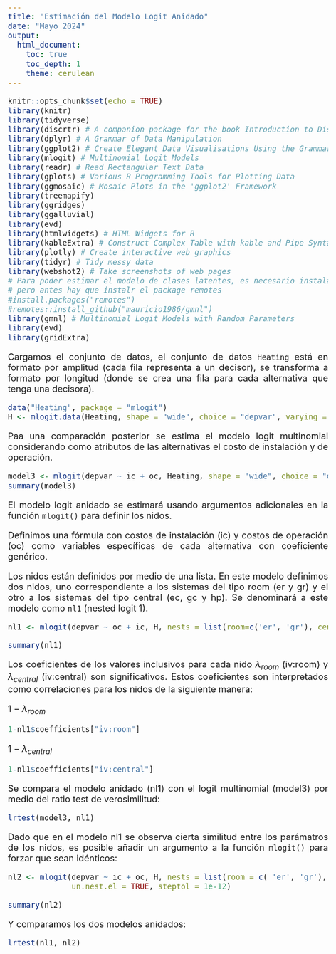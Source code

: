 ---
title: "Estimación del Modelo Logit Anidado"
date: "Mayo 2024"
output: 
  html_document:
    toc: true
    toc_depth: 1
    theme: cerulean
---


<style>
body {
text-align: justify}
</style>

<style type="text/css">
body{/*Normal*/
     font-size: 20px;
}
</style>



```{r setup, include=FALSE}
knitr::opts_chunk$set(echo = TRUE)
library(knitr)
library(tidyverse)
library(discrtr) # A companion package for the book Introduction to Discrete Choice Analysis with `R`
library(dplyr) # A Grammar of Data Manipulation
library(ggplot2) # Create Elegant Data Visualisations Using the Grammar of Graphics
library(mlogit) # Multinomial Logit Models
library(readr) # Read Rectangular Text Data
library(gplots) # Various R Programming Tools for Plotting Data
library(ggmosaic) # Mosaic Plots in the 'ggplot2' Framework
library(treemapify)
library(ggridges)
library(ggalluvial)
library(evd)
library(htmlwidgets) # HTML Widgets for R
library(kableExtra) # Construct Complex Table with kable and Pipe Syntax
library(plotly) # Create interactive web graphics
library(tidyr) # Tidy messy data
library(webshot2) # Take screenshots of web pages
# Para poder estimar el modelo de clases latentes, es necesario instalar la versión de desarrollo, 
# pero antes hay que instalr el package remotes
#install.packages("remotes")
#remotes::install_github("mauricio1986/gmnl")
library(gmnl) # Multinomial Logit Models with Random Parameters
library(evd)
library(gridExtra)
```


Cargamos el conjunto de datos, el conjunto de datos `Heating` está en formato por amplitud (cada fila representa a un decisor), se transforma a formato por longitud (donde se crea una fila para cada alternativa que tenga una decisora).


```{r}
data("Heating", package = "mlogit")
H <- mlogit.data(Heating, shape = "wide", choice = "depvar", varying = c(3:12))

```

Paa una comparación posterior se estima el modelo logit multinomial considerando como atributos de las alternativas el costo de instalación y de operación.


```{r}
model3 <- mlogit(depvar ~ ic + oc, Heating, shape = "wide", choice = "depvar", reflevel = "ec", varying = c(3:12))
summary(model3)
```


El modelo logit anidado se estimará usando argumentos adicionales en la función `mlogit()` para definir los nidos.

Definimos una fórmula con costos de instalación (ic) y costos de operación (oc) como variables específicas de cada alternativa con coeficiente genérico. 

Los nidos están definidos por medio de una lista. En este modelo definimos dos nidos, uno correspondiente a los sistemas del tipo room (er y gr) y el otro a los sistemas del tipo central (ec, gc y hp). Se denominará a este modelo como `nl1` (nested logit 1).

```{r}
nl1 <- mlogit(depvar ~ oc + ic, H, nests = list(room=c('er', 'gr'), central = c('ec', 'gc', 'hp')), steptol=1e-12)

summary(nl1)
```

Los coeficientes de los valores inclusivos para cada nido $\lambda_{room}$ (iv:room) y $\lambda_{central}$ (iv:central) son significativos. Estos coeficientes son interpretados como correlaciones para los nidos de la siguiente manera:

$1-\lambda_{room}$

```{r}
1-nl1$coefficients["iv:room"]
```



$1-\lambda_{central}$

```{r}
1-nl1$coefficients["iv:central"]
```



Se compara el modelo anidado (nl1) con el logit multinomial (model3) por medio del ratio test de verosimilitud:

```{r}
lrtest(model3, nl1)
```

Dado que en el modelo nl1 se observa cierta similitud entre los parámatros de los nidos, es posible añadir un argumento a la función `mlogit()` para forzar que sean idénticos:

```{r}
nl2 <- mlogit(depvar ~ ic + oc, H, nests = list(room = c( 'er', 'gr'), central = c('ec', 'gc', 'hp')),
              un.nest.el = TRUE, steptol = 1e-12)

summary(nl2)
```

Y comparamos los dos modelos anidados:



```{r}
lrtest(nl1, nl2)
```



